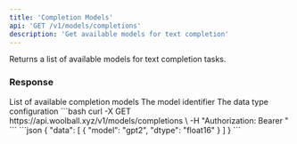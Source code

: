 ```yaml
---
title: 'Completion Models'
api: 'GET /v1/models/completions'
description: 'Get available models for text completion'
---
```


Returns a list of available models for text completion tasks.

### Response

<ResponseField name="data" type="array">
  List of available completion models
  <Expandable title="Model">
    <ResponseField name="model" type="string">
      The model identifier
    </ResponseField>
    <ResponseField name="dtype" type="string">
      The data type configuration
    </ResponseField>
  </Expandable>
</ResponseField>

<RequestExample>
```bash
curl -X GET https://api.woolball.xyz/v1/models/completions \
  -H "Authorization: Bearer <YOUR_API_KEY>"
```
</RequestExample>

<ResponseExample>
```json
{
  "data": [
    {
      "model": "gpt2",
      "dtype": "float16"
    }
  ]
}
```
</ResponseExample>
